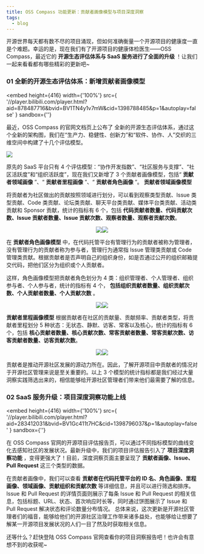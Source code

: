 ```yaml
---
title: OSS Compass 功能更新：贡献者画像模型与项目深度洞察
tags:
  - blog
---
```


开源世界每天都有数不尽的项目涌现，但如何准确衡量一个开源项目的健康度一直是个难题。幸运的是，现在我们有了开源项目的健康体检医生——OSS
Compass，最近它的 **开源生态评估体系与 SaaS 服务进行了全面的升级** ！让我们一起来看看都有哪些精彩的更新吧~

<!--truncate-->

### 01 全新的开源生态评估体系：新增贡献者画像模型

<embed
  height={416}
  width={'100%'}
  src={
    '//player.bilibili.com/player.html?aid=878487716&bvid=BV1TN4y1v7mW&cid=1398788485&p=1&autoplay=false'
  }
  sandbox={''}
></embed>

最近，OSS Compass 的官网文档页上公布了
全新的开源生态评估体系，通过这个全新的架构图，我们在“生产力、稳健性、创新力”和“软件、协作、人”交织的三维空间中构建了十几个评估模型。

![](media/2.png)

原先的 SaaS 平台只有 4 个评估模型：“协作开发指数”、“社区服务与支撑”、“社区活跃度”和“组织活跃度”，现在我们又新增了 3 个贡献者画像模型，包括“
**贡献者领域画像** ”、“ **贡献者里程画像** ”、“ **贡献者角色画像** ”。 **贡献者领域画像模型**

将贡献者为社区做出的贡献按照领域进行划分，可以看到观察类型贡献、Issue 类型贡献、Code 类贡献、论坛类贡献、聊天平台类贡献、媒体平台类贡献、活动类贡献和 Sponsor 贡献，统计的指标有 6 个，包括
**代码贡献者数量、代码贡献次数、Issue 贡献者数量、Issue 贡献次数、观察者数量、观察者贡献次数**。

<center>

![](media/3.png)![](media/4.png)

</center>

在 **贡献者角色画像模型**
中，在代码托管平台有管理行为的贡献者被称为管理者，没有管理行为的贡献者称为参与者，管理行为通常指 Issue 管理类贡献或 Code 管理类贡献。根据贡献者是否声明自己的组织身份，如是否通过公开的组织邮箱提交代码，把他们区分为组织或个人贡献者。

这样，角色画像模型把贡献者角色划分为 4 类：组织管理者、个人管理者、组织参与者、个人参与者，统计的指标有 4 个，
**包括组织贡献者数量、组织贡献次数、个人贡献者数量、个人贡献次数** 。

<center>

![](media/5.png)![](media/6.png)

</center>

**贡献者里程画像模型**
根据贡献者在社区的贡献量、贡献频率、贡献者类型，将贡献者里程划分 5 种状态：无状态、静默、访客、常客以及核心，统计的指标有 6 个，包括
**核心贡献者数量、核心贡献次数、常客贡献者数量、常客贡献次数、访客贡献者数量、访客贡献次数**。

<center>

![](media/7.png)![](media/8.png)

</center>

贡献者是推动开源社区发展的源动力所在。因此，了解开源项目中贡献者的情况对于开源社区管理来说是至关重要的。以上 3 个模型的统计指标都是我们经过大量洞察实践筛选出来的，相信能够给开源社区管理者们带来他们最需要了解的信息。

### 02 SaaS 服务升级：项目深度洞察功能上线

<embed
  height={416}
  width={'100%'}
  src={
    '//player.bilibili.com/player.html?aid=283412031&bvid=BV1Gc411t7HC&cid=1398796037&p=1&autoplay=false'
  }
  sandbox={''}
></embed>

在 OSS Compass 官网的开源项目评估报告页，可以通过不同指标模型的曲线变化去感知社区的发展状况。最新升级中，我们的项目评估报告引入了
**项目深度洞察功能** ，变得更强大了！目前，深度洞察页面主要呈现了 **贡献者画像、Issue、Pull
Request** 这三个类型的数据。

在贡献者画像中，我们可以查看
**贡献者在代码托管平台的 ID 名、角色画像、里程画像、领域画像、贡献组织和贡献次数** 等详细信息，并且可以进行筛选和排序。Issue 和 Pull
Request 的详情页面则展示了每条 Issue 和 Pull
Request 的相关信息，包括标题、URL、状态、首次响应时长等，同时通过饼图展示了 Issue 和 Pull
Request 解决状态和评论数量分布情况。
总体来说，这次更新是开源社区管理者们的福音，能够给他们的开源社区治理工作带来诸多益处，也能够给让想要了解某一开源项目发展状况的人们一目了然及时获取相关信息。

还等什么？赶快登陆 OSS
Compass 官网查看你的项目洞察报告吧！也许会有意想不到的收获呢~
